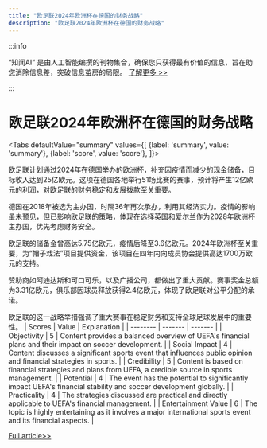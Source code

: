 ```yaml
---
title: "欧足联2024年欧洲杯在德国的财务战略"
description: "欧足联2024年欧洲杯在德国的财务战略"
---
```



:::info

“知闻AI“ 是由人工智能编撰的刊物集合，确保您只获得最有价值的信息，旨在助您消除信息差，突破信息茧房的局限。  [了解更多 >>](/)

:::

# 欧足联2024年欧洲杯在德国的财务战略


<Tabs
	defaultValue="summary"
	values={[
	{label: 'summary', value: 'summary'},
	{label: 'score', value: 'score'},
]}>
<TabItem value="summary">


欧足联计划通过2024年在德国举办的欧洲杯，补充因疫情而减少的现金储备，目标收入达到25亿欧元。这项在德国各地举行51场比赛的赛事，预计将产生12亿欧元的利润，对欧足联的财务稳定和发展拨款至关重要。

德国在2018年被选为主办国，时隔36年再次承办，利用其经济实力。疫情的影响虽未预见，但已影响欧足联的策略，体现在选择英国和爱尔兰作为2028年欧洲杯主办国，优先考虑财务安全。

欧足联的储备金曾高达5.75亿欧元，疫情后降至3.6亿欧元。2024年欧洲杯至关重要，为“帽子戏法”项目提供资金，该项目在四年内向成员协会提供高达1700万欧元的支持。

赞助商如阿迪达斯和可口可乐，以及广播公司，都做出了重大贡献。赛事奖金总额为3.31亿欧元，俱乐部因球员释放获得2.4亿欧元，体现了欧足联对公平分配的承诺。

欧足联的这一战略举措强调了重大赛事在稳定财务和支持全球足球发展中的重要性。
</TabItem>
<TabItem value="score">
	| Scores     | Value   | Explanation |
	| -------- | ------- | ------- |
	| Objectivity  | 5    | Content provides a balanced overview of UEFA's financial plans and their impact on soccer development.    |
	| Social Impact | 4     | Content discusses a significant sports event that influences public opinion and financial strategies in sports.    |
	| Credibility    | 5    | Content is based on financial strategies and plans from UEFA, a credible source in sports management.    |
	| Potential    | 4    | The event has the potential to significantly impact UEFA's financial stability and soccer development globally.    |
	| Practicality    | 4    | The strategies discussed are practical and directly applicable to UEFA's financial management.    |
	| Entertainment Value    | 6    | The topic is highly entertaining as it involves a major international sports event and its financial aspects.    |
</TabItem>
</Tabs>

[Full article>>](https://apnews.com/article/euros-2024-uefa-finances-34e805f6a72adf70846aa65ca9a2f251)
